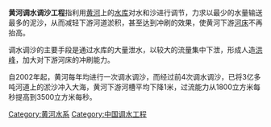 {{Unreferenced|time=2022-01-03T02:03:44+00:00}}
'''黄河调水调沙工程'''指利用[[黄河|黄河]]上的[[水库|水库]]对水和沙进行调节，力求以最少的水量输送最多的泥沙，从而减轻下游河道淤积，甚至达到冲刷的效果，使黄河下游[[河床|河床]]不再抬高。

调水调沙的主要手段是通过水库的大量泄水，以较大的流量集中下泄，形成人造[[洪峰|洪峰]]，加大对下游河床的冲刷能力。

自2002年起，黄河每年均进行一次调水调沙，而经过前4次调水调沙，已将3亿多吨河道上的淤沙冲入大海，黄河下游河槽平均下降1米，过流能力从1800立方米每秒提高到3500立方米每秒。

[[Category:黄河水系|Category:黄河水系]]
[[Category:中国调水工程|Category:中国调水工程]]